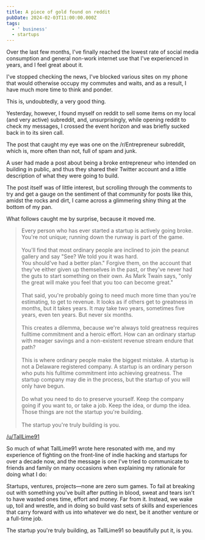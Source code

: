 ```yaml
---
title: A piece of gold found on reddit
pubDate: 2024-02-03T11:00:00.000Z
tags:
  - ' business'
  - startups
---
```


Over the last few months, I've finally reached the lowest rate of social media consumption and general non-work internet use that I've experienced in years, and I feel great about it.

I've stopped checking the news, I've blocked various sites on my phone that would otherwise occupy my commutes and waits, and as a result, I have much more time to think and ponder.

This is, undoubtedly, a very good thing.

Yesterday, however, I found myself on reddit to sell some items on my local (and very active) subreddit, and, unsurprisingly, while opening reddit to check my messages, I crossed the event horizon and was briefly sucked back in to its siren call.

The post that caught my eye was one on the /r/Entrepreneur subreddit, which is, more often than not, full of spam and junk.

A user had made a post about being a broke entrepreneur who intended on building in public, and thus they shared their Twitter account and a little description of what they were going to build.

The post itself was of little interest, but scrolling through the comments to try and get a gauge on the sentiment of that community for posts like this, amidst the rocks and dirt, I came across a glimmering shiny thing at the bottom of my pan.

What follows caught me by surprise, because it moved me.

> Every person who has ever started a startup is actively going broke. You're not unique; running down the runway is part of the game.\
> \
> You'll find that most ordinary people are inclined to join the peanut gallery and say "See? We told you it was hard. \
> You should've had a better plan." Forgive them, on the account that they've either given up themselves in the past, or they've never had the guts to start something on their own. As Mark Twain says, "only the great will make you feel that you too can become great."\
> \
> That said, you're probably going to need much more time than you're estimating, to get to revenue. It looks as if others get to greatness in months, but it takes years. It may take two years, sometimes five years, even ten years. But never six months.\
> \
> This creates a dilemma, because we're always told greatness requires fulltime commitment and a heroic effort. How can an ordinary startup with meager savings and a non-existent revenue stream endure that path?\
> \
> This is where ordinary people make the biggest mistake. A startup is not a Delaware registered company. A startup is an ordinary person who puts his fulltime commitment into achieving greatness. The startup company may die in the process, but the startup of you will only have begun.\
> \
> Do what you need to do to preserve yourself. Keep the company going if you want to, or take a job. Keep the idea, or dump the idea. Those things are not the startup you're building.\
> \
> The startup you're truly building is you.

[/u/TallLime91](https://www.reddit.com/r/Entrepreneur/comments/1agzpof/comment/kokus61/?utm_source=share\&utm_medium=web2x\&context=3)

So much of what TallLime91 wrote here resonated with me, and my experience of fighting on the front-line of indie hacking and startups for over a decade now, and the message is one I've tried to communicate to friends and family on many occasions when explaining my rationale for doing what I do:

Startups, ventures, projects—none are zero sum games. To fail at breaking out with something you've built after putting in blood, sweat and tears isn't to have wasted ones time, effort and money. Far from it. Instead, we wake up, toil and wrestle, and in doing so build vast sets of skills and experiences that carry forward with us into whatever we do next, be it another venture or a full-time job.

The startup you're truly building, as TallLime91 so beautifully put it, is you.
